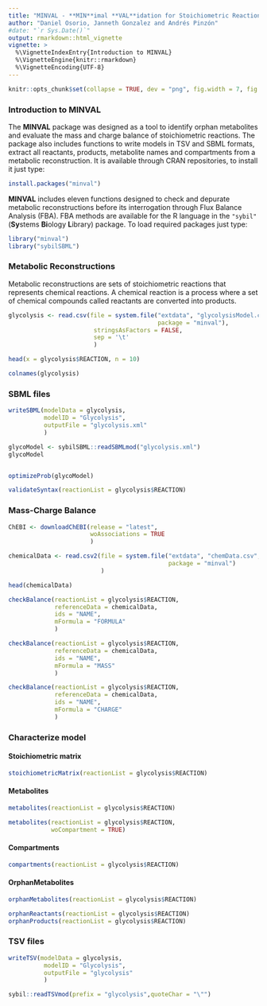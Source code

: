 ```yaml
---
title: "MINVAL - **MIN**imal **VAL**idation for Stoichiometric Reactions"
author: "Daniel Osorio, Janneth Gonzalez and Andrés Pinzón"
#date: "`r Sys.Date()`"
output: rmarkdown::html_vignette
vignette: >
  %\VignetteIndexEntry{Introduction to MINVAL}
  %\VignetteEngine{knitr::rmarkdown}
  %\VignetteEncoding{UTF-8}
---
```

```r
knitr::opts_chunk$set(collapse = TRUE, dev = "png", fig.width = 7, fig.height = 5, message = FALSE, warning = FALSE)
```
### Introduction to MINVAL
The **MINVAL** package was designed as a tool to identify orphan metabolites and evaluate the mass and charge balance of stoichiometric reactions. The package also includes functions to write models in TSV and SBML formats, extract all reactants, products, metabolite names and compartments from a metabolic reconstruction. It is available through CRAN repositories, to install it just type:
```r
install.packages("minval")
```
**MINVAL** includes eleven functions designed to check and depurate metabolic reconstructions before its interrogation through Flux Balance Analysis (FBA). FBA methods are available for the R language in the `"sybil"` (**Sy**stems **Bi**ology **L**ibrary) package. To load required packages just type:
```r
library("minval")
library("sybilSBML")
```
### Metabolic Reconstructions
Metabolic reconstructions are sets of stoichiometric reactions that represents chemical reactions. A chemical reaction is a process where a set of chemical compounds called reactants are converted into products.
```r
glycolysis <- read.csv(file = system.file("extdata", "glycolysisModel.csv",
                                          package = "minval"), 
                        stringsAsFactors = FALSE,
                        sep = '\t'
                        )
```
```r
head(x = glycolysis$REACTION, n = 10)
```
```r
colnames(glycolysis)
```
### SBML files
```r
writeSBML(modelData = glycolysis,
          modelID = "Glycolysis",
          outputFile = "glycolysis.xml"
          )

glycoModel <- sybilSBML::readSBMLmod("glycolysis.xml")
glycoModel


optimizeProb(glycoModel)
```

```r
validateSyntax(reactionList = glycolysis$REACTION)
```

### Mass-Charge Balance
```r
ChEBI <- downloadChEBI(release = "latest",
                       woAssociations = TRUE
                       )
```

```r
chemicalData <- read.csv2(file = system.file("extdata", "chemData.csv", 
                                             package = "minval")
                          )
```

```r
head(chemicalData)
```

```r
checkBalance(reactionList = glycolysis$REACTION,
             referenceData = chemicalData,
             ids = "NAME",
             mFormula = "FORMULA"
             )

checkBalance(reactionList = glycolysis$REACTION,
             referenceData = chemicalData,
             ids = "NAME",
             mFormula = "MASS"
             )
```
```r
checkBalance(reactionList = glycolysis$REACTION,
             referenceData = chemicalData,
             ids = "NAME",
             mFormula = "CHARGE"
             )
```
### Characterize model
#### Stoichiometric matrix
```r
stoichiometricMatrix(reactionList = glycolysis$REACTION)
```
#### Metabolites
```r
metabolites(reactionList = glycolysis$REACTION)
```
```r
metabolites(reactionList = glycolysis$REACTION,
            woCompartment = TRUE)
```
#### Compartments
```r
compartments(reactionList = glycolysis$REACTION)
```
#### OrphanMetabolites
```r
orphanMetabolites(reactionList = glycolysis$REACTION)
```
```r
orphanReactants(reactionList = glycolysis$REACTION)
orphanProducts(reactionList = glycolysis$REACTION)

```
### TSV files
```r
writeTSV(modelData = glycolysis,
          modelID = "Glycolysis",
          outputFile = "glycolysis"
          )

sybil::readTSVmod(prefix = "glycolysis",quoteChar = "\"")
```
